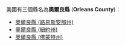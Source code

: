 美國有三個縣名為'''奧爾良縣''' ('''Orleans County''')：
* [[奧爾良縣_(路易斯安那州)|奧爾良縣 (路易斯安那州)]]
* [[奧爾良縣_(紐約州)|奧爾良縣 (紐約州)]]
* [[奧爾良縣_(佛蒙特州)|奧爾良縣 (佛蒙特州)]]
{{disambig|A奧爾良縣|Cat=四字县名消歧义}}